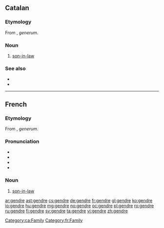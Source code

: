 ==Catalan==

===Etymology===
From {{etyl|la|ca}} {{term|gener|lang=la}}, ''generum''.

===Noun===
{{ca-noun|m}}

# [[son-in-law]]

===See also===
* {{l|ca|jove}}
* {{l|ca|nora}}

[[Category:ca:Family]]

----

==French==

===Etymology===
From {{etyl|la|fr}} {{term|gener|lang=la}}, ''generum''.

===Pronunciation===
* {{IPA|/ʒɑ̃dʁ/|lang=fr}}
* {{audio|Fr-gendre.ogg|Audio}}
* {{rhymes|ɑ̃dʁ|lang=fr}}
* {{homophones|gendres|lang=fr}}

===Noun===
{{fr-noun|m}}

# [[son-in-law]]

[[Category:fr:Family]]

[[ar:gendre]]
[[ast:gendre]]
[[cs:gendre]]
[[de:gendre]]
[[fr:gendre]]
[[gl:gendre]]
[[ko:gendre]]
[[io:gendre]]
[[hu:gendre]]
[[mg:gendre]]
[[no:gendre]]
[[oc:gendre]]
[[pl:gendre]]
[[ro:gendre]]
[[ru:gendre]]
[[fi:gendre]]
[[sv:gendre]]
[[ta:gendre]]
[[vi:gendre]]
[[zh:gendre]]